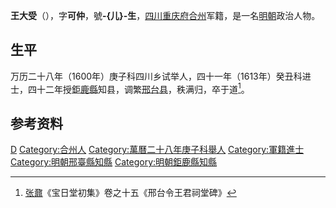 '''王大受'''（{{bd|？||？||}}），字'''可仲'''，號'''-{儿}-生'''，[[四川|四川]][[重庆府|重庆府]][[合州|合州]]军籍，是一名[[明朝|明朝]]政治人物。
 
== 生平 ==
万历二十八年（1600年）庚子科四川乡试举人，四十一年（1613年）癸丑科进士，四十二年授[[鉅鹿縣|鉅鹿縣]]知县，调繁[[邢台县|邢台县]]，秩满归，卒于道<ref>[[张鼐|张鼐]]《宝日堂初集》卷之十五《邢台令王君祠堂碑》</ref>。
 
==参考资料==
{{reflist}}
 
{{萬曆四十一年癸丑科殿試金榜}}

{{Authority control}}

{{DEFAULTSORT:}}
[[Category:王姓|D]]
[[Category:合州人|Category:合州人]]
[[Category:萬曆二十八年庚子科舉人|Category:萬曆二十八年庚子科舉人]]
[[Category:軍籍進士|Category:軍籍進士]]
[[Category:明朝邢臺縣知縣|Category:明朝邢臺縣知縣]]
[[Category:明朝鉅鹿縣知縣|Category:明朝鉅鹿縣知縣]]


{{明朝人物小作品}}